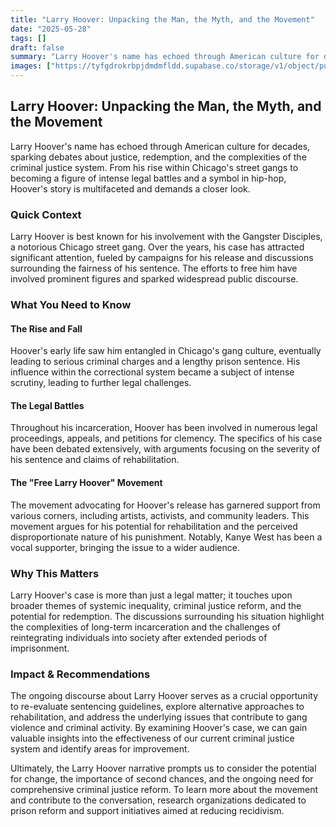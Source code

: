 ```yaml
---
title: "Larry Hoover: Unpacking the Man, the Myth, and the Movement"
date: "2025-05-28"
tags: []
draft: false
summary: "Larry Hoover's name has echoed through American culture for decades, sparking debates about justice, redemption, and the complexities of the criminal justice system. From his rise within Chicago's street gangs to becoming a figure of intense legal battles and a symbol in hip-hop, Hoover's story is multifaceted and demands a closer look."
images: ["https://tyfgdrokrbpjdmdmfldd.supabase.co/storage/v1/object/public/image/2025-05-29-00-03-33-851+02-00.jpg"]
---
```




## Larry Hoover: Unpacking the Man, the Myth, and the Movement

Larry Hoover's name has echoed through American culture for decades, sparking debates about justice, redemption, and the complexities of the criminal justice system. From his rise within Chicago's street gangs to becoming a figure of intense legal battles and a symbol in hip-hop, Hoover's story is multifaceted and demands a closer look.

### Quick Context

Larry Hoover is best known for his involvement with the Gangster Disciples, a notorious Chicago street gang. Over the years, his case has attracted significant attention, fueled by campaigns for his release and discussions surrounding the fairness of his sentence. The efforts to free him have involved prominent figures and sparked widespread public discourse.

### What You Need to Know

#### The Rise and Fall

Hoover's early life saw him entangled in Chicago's gang culture, eventually leading to serious criminal charges and a lengthy prison sentence. His influence within the correctional system became a subject of intense scrutiny, leading to further legal challenges.

#### The Legal Battles

Throughout his incarceration, Hoover has been involved in numerous legal proceedings, appeals, and petitions for clemency. The specifics of his case have been debated extensively, with arguments focusing on the severity of his sentence and claims of rehabilitation.

#### The "Free Larry Hoover" Movement

The movement advocating for Hoover's release has garnered support from various corners, including artists, activists, and community leaders. This movement argues for his potential for rehabilitation and the perceived disproportionate nature of his punishment. Notably, Kanye West has been a vocal supporter, bringing the issue to a wider audience.

### Why This Matters

Larry Hoover's case is more than just a legal matter; it touches upon broader themes of systemic inequality, criminal justice reform, and the potential for redemption. The discussions surrounding his situation highlight the complexities of long-term incarceration and the challenges of reintegrating individuals into society after extended periods of imprisonment.

### Impact & Recommendations

The ongoing discourse about Larry Hoover serves as a crucial opportunity to re-evaluate sentencing guidelines, explore alternative approaches to rehabilitation, and address the underlying issues that contribute to gang violence and criminal activity. By examining Hoover's case, we can gain valuable insights into the effectiveness of our current criminal justice system and identify areas for improvement.

Ultimately, the Larry Hoover narrative prompts us to consider the potential for change, the importance of second chances, and the ongoing need for comprehensive criminal justice reform. To learn more about the movement and contribute to the conversation, research organizations dedicated to prison reform and support initiatives aimed at reducing recidivism.

